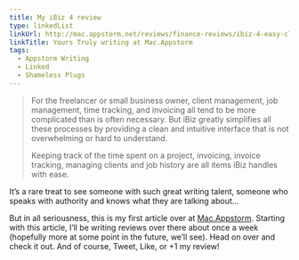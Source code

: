 ```yaml
---
title: My iBiz 4 review
type: linkedList
linkUrl: http://mac.appstorm.net/reviews/finance-reviews/ibiz-4-easy-client-and-job-management/
linkTitle: Yours Truly writing at Mac.Appstorm
tags:
  - Appstorm Writing
  - Linked
  - Shameless Plugs
---
```


> For the freelancer or small business owner, client management, job management, time tracking, and invoicing all tend to be more complicated than is often necessary. But iBiz greatly simplifies all these processes by providing a clean and intuitive interface that is not overwhelming or hard to understand.
>
> Keeping track of the time spent on a project, invoicing, invoice tracking, managing clients and job history are all items iBiz handles with ease.

It’s a rare treat to see someone with such great writing talent, someone who speaks with authority and knows what they are talking about…

But in all seriousness, this is my first article over at [Mac.Appstorm](http://mac.appstorm.net). Starting with this article, I’ll be writing reviews over there about once a week (hopefully more at some point in the future, we’ll see). Head on over and check it out. And of course, Tweet, Like, or +1 my review!
